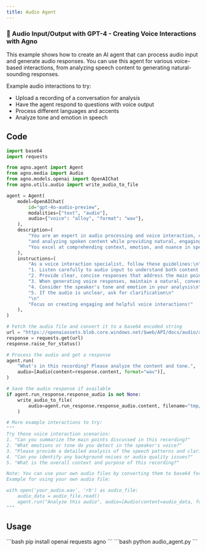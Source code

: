 ```yaml
---
title: Audio Agent
---
```


### 🎤 Audio Input/Output with GPT-4 - Creating Voice Interactions with Agno

This example shows how to create an AI agent that can process audio input and generate audio responses. You can use this agent for various voice-based interactions, from analyzing speech content to generating natural-sounding responses.

Example audio interactions to try:
- Upload a recording of a conversation for analysis
- Have the agent respond to questions with voice output
- Process different languages and accents
- Analyze tone and emotion in speech

## Code

```python audio_agent.py
import base64
import requests

from agno.agent import Agent
from agno.media import Audio
from agno.models.openai import OpenAIChat
from agno.utils.audio import write_audio_to_file

agent = Agent(
    model=OpenAIChat(
        id="gpt-4o-audio-preview",
        modalities=["text", "audio"],
        audio={"voice": "alloy", "format": "wav"},
    ),
    description=(
        "You are an expert in audio processing and voice interaction, capable of understanding "
        "and analyzing spoken content while providing natural, engaging voice responses. "
        "You excel at comprehending context, emotion, and nuance in speech."
    ),
    instructions=(
        "As a voice interaction specialist, follow these guidelines:\n"
        "1. Listen carefully to audio input to understand both content and context\n"
        "2. Provide clear, concise responses that address the main points\n"
        "3. When generating voice responses, maintain a natural, conversational tone\n"
        "4. Consider the speaker's tone and emotion in your analysis\n"
        "5. If the audio is unclear, ask for clarification\n"
        "\n"
        "Focus on creating engaging and helpful voice interactions!"
    ),
)

# Fetch the audio file and convert it to a base64 encoded string
url = "https://openaiassets.blob.core.windows.net/$web/API/docs/audio/alloy.wav"
response = requests.get(url)
response.raise_for_status()

# Process the audio and get a response
agent.run(
    "What's in this recording? Please analyze the content and tone.",
    audio=[Audio(content=response.content, format="wav")],
)

# Save the audio response if available
if agent.run_response.response_audio is not None:
    write_audio_to_file(
        audio=agent.run_response.response_audio.content, filename="tmp/response.wav"
    )

# More example interactions to try:
"""
Try these voice interaction scenarios:
1. "Can you summarize the main points discussed in this recording?"
2. "What emotions or tone do you detect in the speaker's voice?"
3. "Please provide a detailed analysis of the speech patterns and clarity"
4. "Can you identify any background noises or audio quality issues?"
5. "What is the overall context and purpose of this recording?"

Note: You can use your own audio files by converting them to base64 format.
Example for using your own audio file:

with open('your_audio.wav', 'rb') as audio_file:
    audio_data = audio_file.read()
    agent.run("Analyze this audio", audio=[Audio(content=audio_data, format="wav")])
"""
```

## Usage

<Steps>
  <Snippet file="create-venv-step.mdx" />

  <Step title="Install libraries">
    ```bash
    pip install openai requests agno
    ```
  </Step>

  <Step title="Run the agent">
    ```bash
    python audio_agent.py
    ```
  </Step>

</Steps>